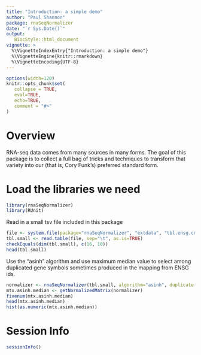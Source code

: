 ```yaml
---
title: "Introduction: a simple demo"
author: "Paul Shannon"
package: rnaSeqNormalizer
date: "`r Sys.Date()`"
output:
   BiocStyle::html_document
vignette: >
  %\VignetteIndexEntry{"Introduction: a simple demo"}
  %\VignetteEngine{knitr::rmarkdown}
  %\VignetteEncoding{UTF-8}
---
```


<style>
.main-container { width: 1200px; max-width:2800px;}
</style>


```r
options(width=120)
knitr::opts_chunk$set(
   collapse = TRUE,
   eval=TRUE,
   echo=TRUE,
   comment = "#>"
)
```

# Overview

RNA-seq data comes from many sources in many forms.  The goal of this package is to collect
a full bag of tricks and techniques to transform that variety into our (that is, Cory Funk's)
preferred standard form.

# Load the libraries we need

```r
library(rnaSeqNormalizer)
library(RUnit)
```

Read in a small tsv file included in this package

```r
file <- system.file(package="rnaSeqNormalizer", "extdata", "tbl.ensg.column.16x10.tsv")
tbl.small <- read.table(file, sep="\t", as.is=TRUE)
checkEquals(dim(tbl.small), c(16, 10))
head(tbl.small)
````

Use the "asinh" algorithm and use maximum median value to select among duplicated gene symbols
sometimes produced in the mapping from ENSG ids.

```r
normalizer <- rnaSeqNormalizer(tbl.small, algorithm="asinh", duplicate.selection.statistic="median")
mtx.asinh.median <- getNormalizedMatrix(normalizer)
fivenum(mtx.asinh.median)
head(mtx.asinh.median)
hist(as.numeric(mtx.asinh.median))
```



# Session Info

```r
sessionInfo()
````

